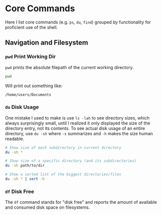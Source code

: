 
# Core Commands

Here I list core commands (e.g. `ps`, `du`, `find`) grouped by functionality for proficient use of the shell.

## Navigation and Filesystem

### `pwd` Print Working Dir

`pwd` prints the absolute filepath of the current working directory.

```bash
pwd
```

Will print out something like:

```bash
/home/users/Documents
```

### `du` Disk Usage

One mistake I used to make is use `ls -lah` to see directory sizes, which always surprisingly small, until I realized it only displayed the size of the directory entry, not its contents. To see actual disk usage of an entire directory, use `du -sh` where `-s` summarizes and `-h` makes the size human readable.

```bash
# Show size of each subdirectory in current directory
du -sh *

# Show size of a specific directory (and its subdirectories)
du -sh path/to/dir

# Show a sorted list of the biggest directories/files
du -sh * | sort -h
```

### `df` Disk Free

The `df` command stands for "disk free" and reports the amount of available and consumed disk space on filesystems.
